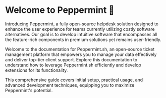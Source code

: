 # Welcome to Peppermint 🍵

Introducing Peppermint, a fully open-source helpdesk solution designed to enhance the user experience for teams currently utilizing costly software alternatives. Our goal is to develop intuitive software that encompasses all the feature-rich components in premium solutions yet remains user-friendly.

Welcome to the documentation for Peppermint.sh, an open-source ticket management platform that empowers you to manage your data effectively and deliver top-tier client support. Explore this documentation to understand how to leverage Peppermint.sh efficiently and develop extensions for its functionality.

This comprehensive guide covers initial setup, practical usage, and advanced development techniques, equipping you to maximize Peppermint's potential.
